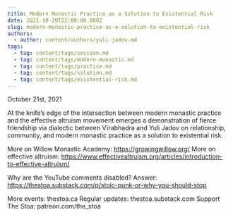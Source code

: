 ```yaml
---
title: Modern Monastic Practice as a Solution to Existential Risk
date: 2021-10-20T22:00:00.000Z
slug: modern-monastic-practice-as-a-solution-to-existential-risk
authors:
  - author: content/authors/yuli-jadov.md
tags:
  - tag: content/tags/session.md
  - tag: content/tags/modern-monastic.md
  - tag: content/tags/practice.md
  - tag: content/tags/solution.md
  - tag: content/tags/existential-risk.md
---
```


October 21st, 2021

At the knife’s edge of the intersection between modern monastic practice and the effective altruism movement emerges a demonstration of fierce friendship via dialectic between Vīrabhadra and Yuli Jadov on relationship, community, and modern monastic practice as a solution to existential risk. 

More on Willow Monastic Academy: https://growingwillow.org/
More on effective altruism: https://www.effectivealtruism.org/articles/introduction-to-effective-altruism/

Why are the YouTube comments disabled? Answer: https://thestoa.substack.com/p/stoic-punk-or-why-you-should-stop

More events: thestoa.ca 
Regular updates: thestoa.substack.com 
Support The Stoa: patreon.com/the_stoa
